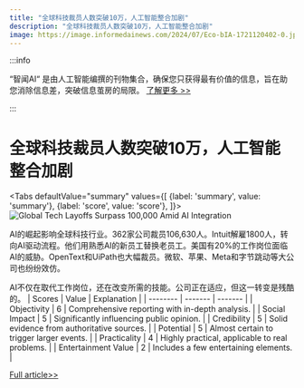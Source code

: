 ```yaml
---
title: "全球科技裁员人数突破10万，人工智能整合加剧"
description: "全球科技裁员人数突破10万，人工智能整合加剧"
image: https://image.informedainews.com/2024/07/Eco-bIA-1721120402-0.jpg
---
```



:::info

“智闻AI“ 是由人工智能编撰的刊物集合，确保您只获得最有价值的信息，旨在助您消除信息差，突破信息茧房的局限。  [了解更多 >>](/)

:::

# 全球科技裁员人数突破10万，人工智能整合加剧


<Tabs
	defaultValue="summary"
	values={[
	{label: 'summary', value: 'summary'},
	{label: 'score', value: 'score'},
]}>
<TabItem value="summary">
<img
  src="https://image.informedainews.com/2024/07/Eco-bIA-1721120402-0.jpg"
  alt="Global Tech Layoffs Surpass 100,000 Amid AI Integration"
/>



AI的崛起影响全球科技行业。362家公司裁员106,630人。Intuit解雇1800人，转向AI驱动流程。他们用熟悉AI的新员工替换老员工。美国有20%的工作岗位面临AI的威胁。OpenText和UiPath也大幅裁员。微软、苹果、Meta和字节跳动等大公司也纷纷效仿。

AI不仅在取代工作岗位，还在改变所需的技能。公司正在适应，但这一转变是残酷的。
</TabItem>
<TabItem value="score">
	| Scores     | Value   | Explanation |
	| -------- | ------- | ------- |
	| Objectivity  | 6    | Comprehensive reporting with in-depth analysis.    |
	| Social Impact | 5     | Significantly influencing public opinion.    |
	| Credibility    | 5    | Solid evidence from authoritative sources.    |
	| Potential    | 5    | Almost certain to trigger larger events.    |
	| Practicality    | 4    | Highly practical, applicable to real problems.    |
	| Entertainment Value    | 2    | Includes a few entertaining elements.    |
</TabItem>
</Tabs>

[Full article>>](https://www.cnbeta.com.tw/articles/tech/1438310.htm)
